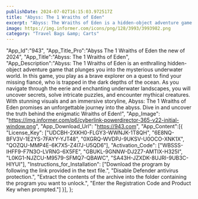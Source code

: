 ```yaml
---
publishDate: 2024-07-02T16:15:03.972517Z
title: "Abyss: The 1 Wraiths of Eden"
excerpt: "Abyss: The Wraiths of Eden is a hidden-object adventure game. Your objective is to find your missing fiancé in the deepest parts of the ocean."
image: https://img.informer.com/icons/png/128/3993/3993982.png
category: "Travel Bags &amp; Carts"
---
```

  "App_Id":"943",
  "App_Title_Pro":"Abyss The 1 Wraiths of Eden the new of 2024",
  "App_Title":"Abyss: The 1 Wraiths of Eden",
  "App_Description":"Abyss: The 1 Wraiths of Eden is an enthralling hidden-object adventure game that plunges you into the mysterious underwater world. In this game, you play as a brave explorer on a quest to find your missing fiancé, who is trapped in the dark depths of the ocean. As you navigate through the eerie and enchanting underwater landscapes, you will uncover secrets, solve intricate puzzles, and encounter mythical creatures. With stunning visuals and an immersive storyline, Abyss: The 1 Wraiths of Eden promises an unforgettable journey into the abyss. Dive in and uncover the truth behind the enigmatic Wraiths of Eden!",
  "App_Image": "https://img.informer.com/p6/cyberlink-powerdirector-365-v22-initial-window.png",
  "App_Download_Url": "https://943.com",
  "App_Content":[{
		"License_Key": ["UDCBH-2XKH0-FLGY3-WWNJK-1T8QH", "6E8NQ-BFV3V-1E2YS-7FAYY-YJT48", "0XGRQ-WVDPJ-9UKSV-U0OCO-XNK1X", "QOZQU-MMP4E-6K7X5-Z4I7J-U5QD6"],
		"Activation_Code": ["WBSSS-IHFF9-F7N3O-LVRNG-6X5FE", "GBUKL-9GNNW-DJ2Z7-AMTIX-H325I", "L0KG1-NJZCU-M9579-SFMQ7-QBAWC", "SA43H-JZXDK-8UJRI-9UB3C-HIYUI"],
		"Instructions_for_Installation": ["Download the program by following the link provided in the text file.", "Disable Defender antivirus protection.", "Extract the contents of the archive into the folder containing the program you want to unlock.", "Enter the Registration Code and Product Key when prompted."]
	}],
};



<AmzProductTable products={data} />
